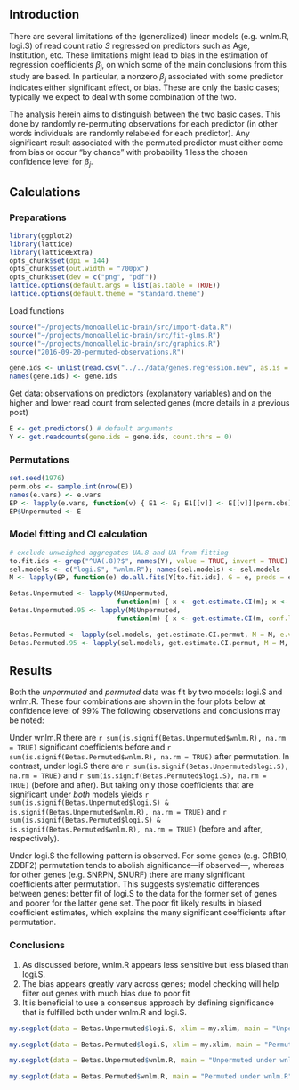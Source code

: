## Introduction

There are several limitations of the (generalized) linear models (e.g. wnlm.R, logi.S) of read count ratio $S$ regressed on predictors such as Age, Institution, etc.  These limitations might lead to bias in the estimation of regression coefficients $\beta_j$, on which some of the main conclusions from this study are based.  In particular, a nonzero $\beta_j$ associated with some predictor indicates either significant effect, or bias.  These are only the basic cases; typically we expect to deal with some combination of the two.

The analysis herein aims to distinguish between the two basic cases.  This done by randomly re-permuting observations for each predictor (in other words individuals are randomly relabeled for each predictor).  Any significant result associated with the permuted predictor must either come from bias or occur "by chance" with probability 1 less the chosen confidence level for $\beta_j$.

## Calculations

### Preparations

```r
library(ggplot2)
library(lattice)
library(latticeExtra)
opts_chunk$set(dpi = 144)
opts_chunk$set(out.width = "700px")
opts_chunk$set(dev = c("png", "pdf"))
lattice.options(default.args = list(as.table = TRUE))
lattice.options(default.theme = "standard.theme")
```

Load functions

```r
source("~/projects/monoallelic-brain/src/import-data.R")
source("~/projects/monoallelic-brain/src/fit-glms.R")
source("~/projects/monoallelic-brain/src/graphics.R")
source("2016-09-20-permuted-observations.R")
```

```r
gene.ids <- unlist(read.csv("../../data/genes.regression.new", as.is = TRUE))
names(gene.ids) <- gene.ids
```

Get data: observations on predictors (explanatory variables) and on the higher and lower read count from selected genes (more details in a previous post)
```r
E <- get.predictors() # default arguments
Y <- get.readcounts(gene.ids = gene.ids, count.thrs = 0)
```

### Permutations

```r
set.seed(1976)
perm.obs <- sample.int(nrow(E))
names(e.vars) <- e.vars
EP <- lapply(e.vars, function(v) { E1 <- E; E1[[v]] <- E[[v]][perm.obs]; return(E1) })
EP$Unpermuted <- E
```

### Model fitting and CI calculation

```r
# exclude unweighed aggregates UA.8 and UA from fitting
to.fit.ids <- grep("^UA(.8)?$", names(Y), value = TRUE, invert = TRUE)
sel.models <- c("logi.S", "wnlm.R"); names(sel.models) <- sel.models
M <- lapply(EP, function(e) do.all.fits(Y[to.fit.ids], G = e, preds = e.vars, sel.models = sel.models))
```

```r
Betas.Unpermuted <- lapply(M$Unpermuted,
                           function(m) { x <- get.estimate.CI(m); x <- x[ ! x$Coefficient %in% "(Intercept)", ] })
Betas.Unpermuted.95 <- lapply(M$Unpermuted,
                           function(m) { x <- get.estimate.CI(m, conf.lev = 0.95); x <- x[ ! x$Coefficient %in% "(Intercept)", ] })
```

```r
Betas.Permuted <- lapply(sel.models, get.estimate.CI.permut, M = M, e.v = e.vars, conf.lev = 0.99)
Betas.Permuted.95 <- lapply(sel.models, get.estimate.CI.permut, M = M, e.v = e.vars, conf.lev = 0.95)
```

## Results

Both the *unpermuted* and *permuted* data was fit by two models: logi.S and wnlm.R.  These four combinations are shown in the four plots below at confidence level of $99\%$  The following observations and conclusions may be noted:

Under wnlm.R there are `r sum(is.signif(Betas.Unpermuted$wnlm.R), na.rm = TRUE)` significant coefficients before and `r sum(is.signif(Betas.Permuted$wnlm.R), na.rm = TRUE)` after permutation.  In contrast, under logi.S there are `r sum(is.signif(Betas.Unpermuted$logi.S), na.rm = TRUE)` and `r sum(is.signif(Betas.Permuted$logi.S), na.rm = TRUE)` (before and after).  But taking only those coefficients that are significant under *both* models yields `r sum(is.signif(Betas.Unpermuted$logi.S) & is.signif(Betas.Unpermuted$wnlm.R), na.rm = TRUE)` and `r sum(is.signif(Betas.Permuted$logi.S) & is.signif(Betas.Permuted$wnlm.R), na.rm = TRUE)` (before and after, respectively).

Under logi.S the following pattern is observed.  For some genes (e.g. GRB10, ZDBF2) permutation tends to abolish significance---if observed---, whereas for other genes (e.g. SNRPN, SNURF) there are many significant coefficients after permutation.  This suggests systematic differences between genes: better fit of logi.S to the data for the former set of genes and poorer for the latter gene set.  The poor fit likely results in biased coefficient estimates, which explains the many significant coefficients after permutation.

### Conclusions

1. As discussed before, wnlm.R appears less sensitive but less biased than logi.S.
1. The bias appears greatly vary across genes; model checking will help filter out genes with much bias due to poor fit
1. It is beneficial to use a consensus approach by defining significance that is fulfilled both under wnlm.R and logi.S.

```r
my.segplot(data = Betas.Unpermuted$logi.S, xlim = my.xlim, main = "Unpermuted under logi.S")
```

```r
my.segplot(data = Betas.Permuted$logi.S, xlim = my.xlim, main = "Permuted under logi.S")
```

```r
my.segplot(data = Betas.Unpermuted$wnlm.R, main = "Unpermuted under wnlm.R")
```

```r
my.segplot(data = Betas.Permuted$wnlm.R, main = "Permuted under wnlm.R")
```

